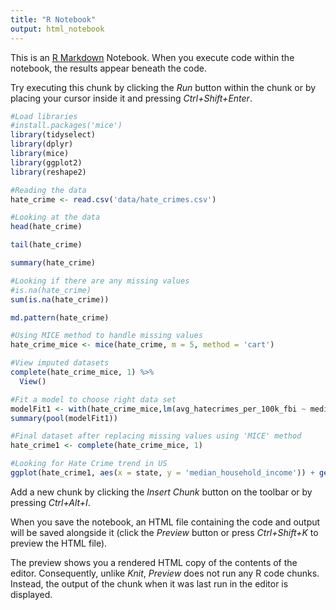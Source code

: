 ```yaml
---
title: "R Notebook"
output: html_notebook
---
```


This is an [R Markdown](http://rmarkdown.rstudio.com) Notebook. When you execute code within the notebook, the results appear beneath the code. 

Try executing this chunk by clicking the *Run* button within the chunk or by placing your cursor inside it and pressing *Ctrl+Shift+Enter*. 

```r
#Load libraries
#install.packages('mice')
library(tidyselect)
library(dplyr)
library(mice)
library(ggplot2)
library(reshape2)

#Reading the data
hate_crime <- read.csv('data/hate_crimes.csv')
```
```r
#Looking at the data
head(hate_crime)
```
```r
tail(hate_crime)
```
```r
summary(hate_crime)
```


```r
#Looking if there are any missing values
#is.na(hate_crime)
sum(is.na(hate_crime))
```
```r
md.pattern(hate_crime)
```
```r
#Using MICE method to handle missing values
hate_crime_mice <- mice(hate_crime, m = 5, method = 'cart')
```
```r
#View imputed datasets
complete(hate_crime_mice, 1) %>% 
  View()
```
```r
#Fit a model to choose right data set
modelFit1 <- with(hate_crime_mice,lm(avg_hatecrimes_per_100k_fbi ~ median_household_income))
summary(pool(modelFit1))
```
```r
#Final dataset after replacing missing values using 'MICE' method
hate_crime1 <- complete(hate_crime_mice, 1)
```
```r
#Looking for Hate Crime trend in US
ggplot(hate_crime1, aes(x = state, y = 'median_household_income')) + geom_point()

```

Add a new chunk by clicking the *Insert Chunk* button on the toolbar or by pressing *Ctrl+Alt+I*.

When you save the notebook, an HTML file containing the code and output will be saved alongside it (click the *Preview* button or press *Ctrl+Shift+K* to preview the HTML file).

The preview shows you a rendered HTML copy of the contents of the editor. Consequently, unlike *Knit*, *Preview* does not run any R code chunks. Instead, the output of the chunk when it was last run in the editor is displayed.
